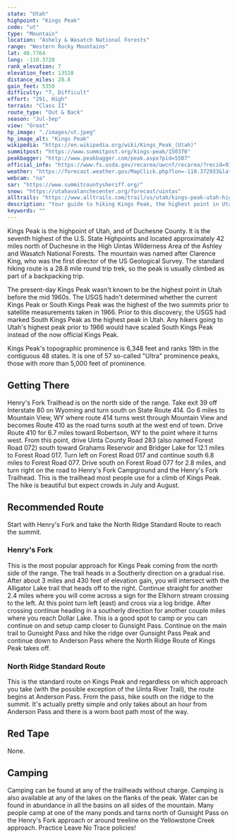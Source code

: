 ```yaml
---
state: "Utah"
highpoint: "Kings Peak"
code: "ut"
type: "Mountain"
location: "Ashely & Wasatch National Forests"
range: "Western Rocky Mountains"
lat: 40.7764
long: -110.3728
rank_elevation: 7
elevation_feet: 13528
distance_miles: 28.8
gain_feet: 5350
difficulty: "7, Difficult"
effort: "291, High"
terrain: "Class II"
route_type: "Out & Back"
season: "Jul-Sep"
view: "Great"
hp_image: "./images/ut.jpeg"
hp_image_alt: "Kings Peak"
wikipedia: "https://en.wikipedia.org/wiki/Kings_Peak_(Utah)"
summitpost: "https://www.summitpost.org/kings-peak/150376"
peakbagger: "http://www.peakbagger.com/peak.aspx?pid=5507"
official_info: "https://www.fs.usda.gov/recarea/uwcnf/recarea/?recid=9342"
weather: "https://forecast.weather.gov/MapClick.php?lon=-110.372933&lat=40.776327"
webcam: "na"
sar: "https://www.summitcountysheriff.org/"
snow: "https://utahavalanchecenter.org/forecast/uintas"
alltrails: "https://www.alltrails.com/trail/us/utah/kings-peak-utah-highpoint-trail"
description: "Your guide to hiking Kings Peak, the highest point in Utah."
keywords: ""
---
```


Kings Peak is the highpoint of Utah, and of Duchesne County. It is the seventh highest of the U.S. State Highpoints and located approximately 42 miles north of Duchesne in the High Uintas Wilderness Area of the Ashley and Wasatch National Forests. The mountain was named after Clarence King, who was the first director of the US Geological Survey. The standard hiking route is a 28.8 mile round trip trek, so the peak is usually climbed as part of a backpacking trip.

The present-day Kings Peak wasn't known to be the highest point in Utah before the mid 1960s. The USGS hadn't determined whether the current Kings Peak or South Kings Peak was the highest of the two summits prior to satellite measurements taken in 1966. Prior to this discovery, the USGS had marked South Kings Peak as the highest peak in Utah. Any hikers going to Utah's highest peak prior to 1966 would have scaled South Kings Peak instead of the now official Kings Peak.

Kings Peak's topographic prominence is 6,348 feet and ranks 19th in the contiguous 48 states. It is one of 57 so-called "Ultra" prominence peaks, those with more than 5,000 feet of prominence.

## Getting There
Henry's Fork Trailhead is on the north side of the range. Take exit 39 off Interstate 80 on Wyoming and turn south on State Route 414. Go 6 miles to Mountain View, WY where route 414 turns west through Mountain View and becomes Route 410 as the road turns south at the west end of town. Drive Route 410 for 6.7 miles toward Robertson, WY to the point where it turns west. From this point, drive Uinta County Road 283 (also named Forest Road 072) south toward Grahams Reservoir and Bridger Lake for 12.1 miles to Forest Road 017. Turn left on Forest Road 017 and continue south 6.8 miles to Forest Road 077. Drive south on Forest Road 077 for 2.8 miles, and turn right on the road to Henry's Fork Campground and the Henry's Fork Trailhead. This is the trailhead most people use for a climb of Kings Peak. The hike is beautiful but expect crowds in July and August.

## Recommended Route
Start with Henry's Fork and take the North Ridge Standard Route to reach the summit.

### Henry's Fork
This is the most popular approach for Kings Peak coming from the north side of the range. The trail heads in a Southerly direction on a gradual rise. After about 3 miles and 430 feet of elevation gain, you will intersect with the Alligator Lake trail that heads off to the right. Continue straight for another 2.4 miles where you will come across a sign for the Elkhorn stream crossing to the left. At this point turn left (east) and cross via a log bridge. After crossing continue heading in a southerly direction for another couple miles where you reach Dollar Lake. This is a good spot to camp or you can continue on and setup camp closer to Gunsight Pass. Continue on the main trail to Gunsight Pass and hike the ridge over Gunsight Pass Peak and continue down to Anderson Pass where the North Ridge Route of Kings Peak takes off.

### North Ridge Standard Route
This is the standard route on Kings Peak and regardless on which approach you take (with the possible exception of the Uinta River Trail), the route begins at Anderson Pass. From the pass, hike south on the ridge to the summit. It's actually pretty simple and only takes about an hour from Anderson Pass and there is a worn boot path most of the way.

## Red Tape
None.

## Camping
Camping can be found at any of the trailheads without charge. Camping is also available at any of the lakes on the flanks of the peak. Water can be found in abundance in all the basins on all sides of the mountain. Many people camp at one of the many ponds and tarns north of Gunsight Pass on the Henry's Fork approach or around treeline on the Yellowstone Creek approach. Practice Leave No Trace policies!
